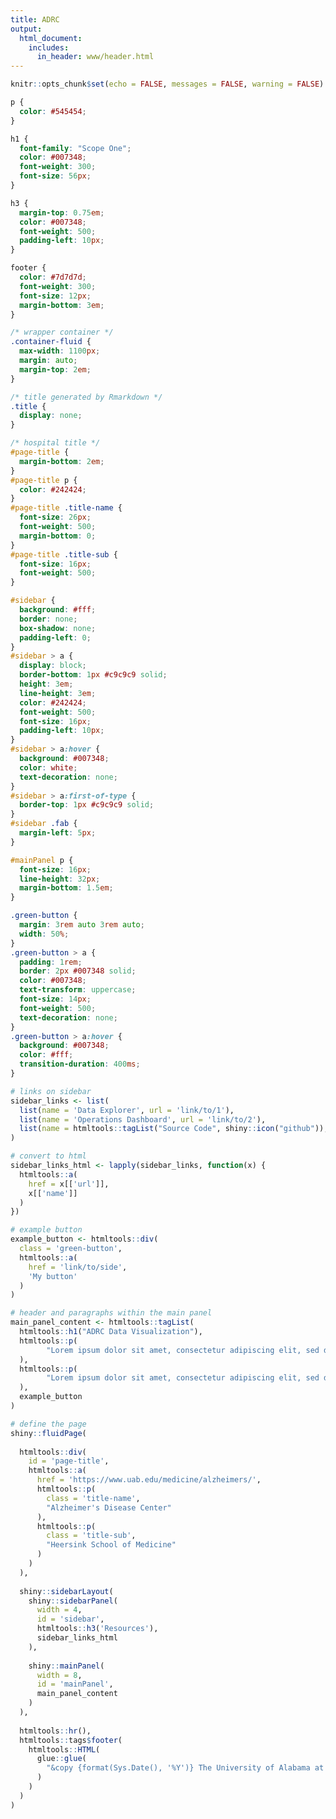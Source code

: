 ```yaml
---
title: ADRC
output:
  html_document:
    includes:
      in_header: www/header.html
---
```


<!--
This page mimics the style of https://www.uab.edu/medicine/alzheimers/research
-->

```r
knitr::opts_chunk$set(echo = FALSE, messages = FALSE, warning = FALSE)
```

```css
p {
  color: #545454;
}

h1 {
  font-family: "Scope One";
  color: #007348;
  font-weight: 300;
  font-size: 56px;
}

h3 {
  margin-top: 0.75em;
  color: #007348;
  font-weight: 500;
  padding-left: 10px;
}

footer {
  color: #7d7d7d;
  font-weight: 300;
  font-size: 12px;
  margin-bottom: 3em;
}

/* wrapper container */
.container-fluid {
  max-width: 1100px;
  margin: auto;
  margin-top: 2em;
}

/* title generated by Rmarkdown */
.title {
  display: none;
}

/* hospital title */
#page-title {
  margin-bottom: 2em;
}
#page-title p {
  color: #242424;
}
#page-title .title-name {
  font-size: 26px;
  font-weight: 500;
  margin-bottom: 0;
}
#page-title .title-sub {
  font-size: 16px;
  font-weight: 500;
}

#sidebar {
  background: #fff;
  border: none;
  box-shadow: none;
  padding-left: 0;
}
#sidebar > a {
  display: block;
  border-bottom: 1px #c9c9c9 solid;
  height: 3em;
  line-height: 3em;
  color: #242424;
  font-weight: 500;
  font-size: 16px;
  padding-left: 10px;
}
#sidebar > a:hover {
  background: #007348;
  color: white;
  text-decoration: none;
}
#sidebar > a:first-of-type {
  border-top: 1px #c9c9c9 solid;
}
#sidebar .fab {
  margin-left: 5px;
}

#mainPanel p {
  font-size: 16px;
  line-height: 32px;
  margin-bottom: 1.5em;
}

.green-button {
  margin: 3rem auto 3rem auto;
  width: 50%;
}
.green-button > a {
  padding: 1rem;
  border: 2px #007348 solid;
  color: #007348;
  text-transform: uppercase;
  font-size: 14px;
  font-weight: 500;
  text-decoration: none;
}
.green-button > a:hover {
  background: #007348;
  color: #fff;
  transition-duration: 400ms;
}
```

```r
# links on sidebar
sidebar_links <- list(
  list(name = 'Data Explorer', url = 'link/to/1'),
  list(name = 'Operations Dashboard', url = 'link/to/2'),
  list(name = htmltools::tagList("Source Code", shiny::icon("github")), url = 'https://www.github.com/cfmurch')
)

# convert to html
sidebar_links_html <- lapply(sidebar_links, function(x) {
  htmltools::a(
    href = x[['url']],
    x[['name']]
  )
})
```

```r
# example button
example_button <- htmltools::div(
  class = 'green-button',
  htmltools::a(
    href = 'link/to/side',
    'My button'
  )
)
```

```r
# header and paragraphs within the main panel
main_panel_content <- htmltools::tagList(
  htmltools::h1("ADRC Data Visualization"),
  htmltools::p(
        "Lorem ipsum dolor sit amet, consectetur adipiscing elit, sed do eiusmod tempor incididunt ut labore et dolore magna aliqua. Ut enim ad minim veniam, quis nostrud exercitation ullamco laboris nisi ut aliquip ex ea commodo consequat. Duis aute irure dolor in reprehenderit in voluptate velit esse cillum dolore eu fugiat nulla pariatur. Excepteur sint occaecat cupidatat non proident, sunt in culpa qui officia deserunt mollit anim id est laborum."
  ),
  htmltools::p(
        "Lorem ipsum dolor sit amet, consectetur adipiscing elit, sed do eiusmod tempor incididunt ut labore et dolore magna aliqua. Aliquam sem fringilla ut morbi. Sed pulvinar proin gravida hendrerit lectus. Feugiat scelerisque varius morbi enim nunc faucibus a pellentesque. Aliquam id diam maecenas ultricies mi eget mauris pharetra. Placerat vestibulum lectus mauris ultrices eros in. Etiam dignissim diam quis enim lobortis scelerisque fermentum dui faucibus."
  ),
  example_button
)
```


```r
# define the page
shiny::fluidPage(
  
  htmltools::div(
    id = 'page-title',
    htmltools::a(
      href = 'https://www.uab.edu/medicine/alzheimers/',
      htmltools::p(
        class = 'title-name',
        "Alzheimer's Disease Center"
      ),
      htmltools::p(
        class = 'title-sub',
        "Heersink School of Medicine"
      )
    )
  ),
  
  shiny::sidebarLayout(
    shiny::sidebarPanel(
      width = 4,
      id = 'sidebar',
      htmltools::h3('Resources'),
      sidebar_links_html
    ),
    
    shiny::mainPanel(
      width = 8,
      id = 'mainPanel',
      main_panel_content
    )
  ),
  
  htmltools::hr(),
  htmltools::tags$footer(
    htmltools::HTML(
      glue::glue(
        "&copy {format(Sys.Date(), '%Y')} The University of Alabama at Birmingham"
      )
    )
  )
)
```

